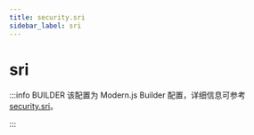 ```yaml
---
title: security.sri
sidebar_label: sri
---
```

# sri

:::info BUILDER
该配置为 Modern.js Builder 配置，详细信息可参考 [security.sri](https://modernjs.dev/builder/api/config-security.html#security-sri)。

:::


<Main />
